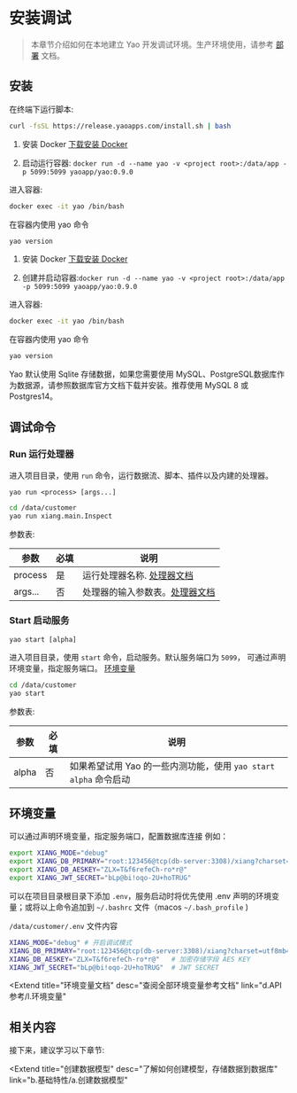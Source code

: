 # 安装调试

<blockquote>

本章节介绍如何在本地建立 Yao 开发调试环境。生产环境使用，请参考 <a href="../g.部署">部署</a> 文档。

</blockquote>

## 安装

<Tabs defaultActiveKey='1'>
<TabPane tab='Linux & MacOS' key='1'>

在终端下运行脚本:

```bash
curl -fsSL https://release.yaoapps.com/install.sh | bash
```

</TabPane>

<TabPane tab='Windows' key='2'>

1. 安装 Docker [下载安装 Docker](https://docs.docker.com/desktop/windows/install/)

2. 启动运行容器: `docker run -d --name yao -v <project root>:/data/app -p 5099:5099 yaoapp/yao:0.9.0`

进入容器:

```bash
docker exec -it yao /bin/bash
```

在容器内使用 yao 命令

```bash
yao version
```

</TabPane>

<TabPane tab='Docker (推荐)' key='3'>

1. 安装 Docker [下载安装 Docker](https://docs.docker.com/get-docker/)

2. 创建并启动容器:`docker run -d --name yao -v <project root>:/data/app -p 5099:5099 yaoapp/yao:0.9.0`

进入容器:

```bash
docker exec -it yao /bin/bash

```

在容器内使用 yao 命令

```bash
yao version
```

</TabPane>

</Tabs>

<Notice type="success">
  Yao 默认使用 Sqlite 存储数据，如果您需要使用
  MySQL、PostgreSQL数据库作为数据源，请参照数据库官方文档下载并安装。推荐使用
  MySQL 8 或Postgres14。
</Notice>

## 调试命令

### Run 运行处理器

进入项目目录，使用 `run` 命令，运行数据流、脚本、插件以及内建的处理器。

`yao run <process> [args...]`

```bash
cd /data/customer
yao run xiang.main.Inspect
```

参数表:

| 参数    | 必填 | 说明                                                     |
| ------- | ---- | -------------------------------------------------------- |
| process | 是   | 运行处理器名称. [处理器文档](../b.基础特性/d.使用处理器) |
| args... | 否   | 处理器的输入参数表。[处理器文档](../d.API参考/d.处理器)  |

### Start 启动服务

`yao start [alpha]`

进入项目目录，使用 `start` 命令，启动服务。默认服务端口为 `5099`， 可通过声明环境变量，指定服务端口。 [环境变量](#环境变量)

```bash
cd /data/customer
yao start
```

参数表:

| 参数  | 必填 | 说明                                                             |
| ----- | ---- | ---------------------------------------------------------------- |
| alpha | 否   | 如果希望试用 Yao 的一些内测功能，使用 `yao start alpha` 命令启动 |

## 环境变量

可以通过声明环境变量，指定服务端口，配置数据库连接 例如：

```bash
export XIANG_MODE="debug"
export XIANG_DB_PRIMARY="root:123456@tcp(db-server:3308)/xiang?charset=utf8mb4&parseTime=True&loc=Local"
export XIANG_DB_AESKEY="ZLX=T&f6refeCh-ro*r@"
export XIANG_JWT_SECRET="bLp@bi!oqo-2U+hoTRUG"
```

可以在项目目录根目录下添加 `.env`，服务启动时将优先使用 .env 声明的环境变量；或将以上命令追加到 `~/.bashrc` 文件（macos `~/.bash_profile` )

`/data/customer/.env` 文件内容

```bash
XIANG_MODE="debug" # 开启调试模式
XIANG_DB_PRIMARY="root:123456@tcp(db-server:3308)/xiang?charset=utf8mb4&parseTime=True&loc=Local"  # 数据源
XIANG_DB_AESKEY="ZLX=T&f6refeCh-ro*r@"   # 加密存储字段 AES KEY
XIANG_JWT_SECRET="bLp@bi!oqo-2U+hoTRUG"  # JWT SECRET
```

<Extend
  title="环境变量文档"
  desc="查阅全部环境变量参考文档"
  link="d.API参考/l.环境变量"
></Extend>

<!--
## 视频讲解

<Video src="https://player.bilibili.com/player.html?aid=507380047&bvid=BV1Sg411w7hs&cid=465617729&page=1"></Video>

-->

## 相关内容

接下来，建议学习以下章节:

<Extend
  title="创建数据模型"
  desc="了解如何创建模型，存储数据到数据库"
  link="b.基础特性/a.创建数据模型"
></Extend>

<Div style={{ display: "flex", justifyContent: "space-between" }}>
  <Link type="prev" title="入门指南" link="a.介绍/a.入门指南"></Link>
  <Link type="next" title="为什么选择Yao" link="a.介绍/c.为什么选择Yao"></Link>
</Div>
